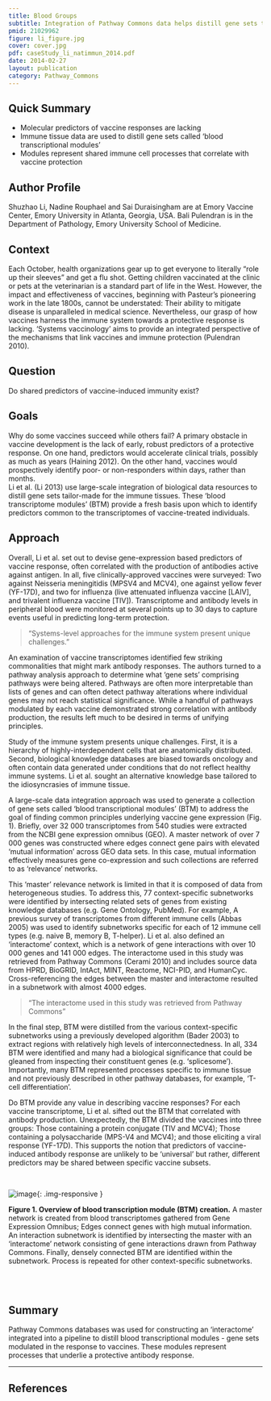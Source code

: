 ```yaml
---
title: Blood Groups
subtitle: Integration of Pathway Commons data helps distill gene sets tailored to immune tissues that form the basis of predictors of protective vaccine responses
pmid: 21029962
figure: li_figure.jpg
cover: cover.jpg
pdf: caseStudy_li_natimmun_2014.pdf
date: 2014-02-27
layout: publication
category: Pathway_Commons
---
```


## Quick Summary
* Molecular predictors of vaccine responses are lacking
* Immune tissue data are used to distill gene sets called ‘blood transcriptional modules’
* Modules represent shared immune cell processes that correlate with vaccine protection

## Author Profile
Shuzhao Li, Nadine Rouphael and Sai Duraisingham are at Emory Vaccine Center, Emory University in Atlanta, Georgia, USA. Bali Pulendran is in the Department of Pathology, Emory University School of Medicine.

## Context
Each October, health organizations gear up to get everyone to literally "role up their sleeves" and get a flu shot. Getting children vaccinated at the clinic or pets at the veterinarian is a standard part of life in the West. However, the impact and effectiveness of vaccines, beginning with Pasteur’s pioneering work in the late 1800s, cannot be understated: Their ability to mitigate disease is unparalleled in medical science. Nevertheless, our grasp of how vaccines harness the immune system towards a protective response is lacking. ‘Systems vaccinology' aims to provide an integrated perspective of the mechanisms that link vaccines and immune protection (Pulendran 2010).

## Question
Do shared predictors of vaccine-induced immunity exist?

## Goals
Why do some vaccines succeed while others fail? A primary obstacle in vaccine development is the lack of early, robust predictors of a protective response. On one hand, predictors would accelerate clinical trials, possibly as much as years (Haining 2012). On the other hand, vaccines would prospectively identify poor- or non-responders within days, rather than months.  
Li et al. (Li 2013) use large-scale integration of biological data resources to distill gene sets tailor-made for the immune tissues. These ‘blood transcriptome modules’ (BTM) provide a fresh basis upon which to identify predictors common to the transcriptomes of vaccine-treated individuals.

## Approach
Overall, Li et al. set out to devise gene-expression based predictors of vaccine response, often correlated with the production of antibodies active against antigen. In all, five clinically-approved vaccines were surveyed: Two against Neisseria meningitidis (MPSV4 and MCV4), one against yellow fever (YF-17D), and two for influenza (live attenuated influenza vaccine [LAIV], and trivalent influenza vaccine [TIV]). Transcriptome and antibody levels in peripheral blood were monitored at several points up to 30 days to capture events useful in predicting long-term protection.  

> “Systems-level approaches for the immune system present unique challenges.”

An examination of vaccine transcriptomes identified few striking commonalities that might mark antibody responses. The authors turned to a pathway analysis approach to determine what ‘gene sets’ comprising pathways were being altered. Pathways are often more interpretable than lists of genes and can often detect pathway alterations where individual genes may not reach statistical significance. While a handful of pathways modulated by each vaccine demonstrated strong correlation with antibody production, the results left much to be desired in terms of unifying principles.

Study of the immune system presents unique challenges. First, it is a hierarchy of highly-interdependent cells that are anatomically distributed. Second, biological knowledge databases are biased towards oncology and often contain data generated under conditions that do not reflect healthy immune systems. Li et al. sought an alternative knowledge base tailored to the idiosyncrasies of immune tissue.  

A large-scale data integration approach was used to generate a collection of gene sets called ‘blood transcriptional modules’ (BTM) to address the goal of finding common principles underlying vaccine gene expression (Fig. 1). Briefly, over 32 000 transcriptomes from 540 studies were extracted from the NCBI gene expression omnibus (GEO). A master network of over 7 000 genes was constructed where edges connect gene pairs with elevated ‘mutual information’ across GEO data sets. In this case, mutual information effectively measures gene co-expression and such collections are referred to as ‘relevance’ networks.  

This  ‘master’ relevance network is limited in that it is composed of data from heterogeneous studies. To address this, 77 context-specific subnetworks were identified by intersecting related sets of genes from existing knowledge databases (e.g. Gene Ontology, PubMed). For example, A previous survey of transcriptomes from different immune cells (Abbas 2005) was used to identify subnetworks specific for each of 12 immune cell types (e.g. naive B, memory B, T-helper). Li et al. also defined an ‘interactome’ context, which is a network of gene interactions with over 10 000 genes and 141 000 edges. The interactome used in this study was retrieved from Pathway Commons (Cerami 2010) and includes source data from HPRD, BioGRID, IntAct, MINT, Reactome, NCI-PID, and HumanCyc. Cross-referencing the edges between the master and interactome resulted in a subnetwork with almost 4000 edges.  

> “The interactome used in this study was retrieved from Pathway Commons”

In the final step, BTM were distilled from the various context-specific subnetworks using a previously developed algorithm (Bader 2003) to extract regions with relatively high levels of interconnectedness. In all, 334 BTM were identified and  many had a biological significance that could be gleaned from inspecting their constituent genes (e.g. ‘splicesome’). Importantly, many BTM represented processes specific to immune tissue and not previously described in other pathway databases, for example, ‘T-cell differentiation’.  

Do BTM provide any value in describing vaccine responses? For each vaccine transcriptome, Li et al. sifted out the BTM that correlated with antibody production. Unexpectedly, the BTM divided the vaccines into three groups: Those containing a protein conjugate (TIV and MCV4); Those containing a polysaccharide (MPS-V4 and MCV4); and those eliciting a viral response (YF-17D). This supports the notion that predictors of vaccine-induced antibody response are unlikely to be ‘universal’ but rather, different predictors may be shared between specific vaccine subsets.

<br/>

  ![image]({{ site.baseurl }}/{{ site.media_root }}{{ page.id }}/{{ page.figure }}){: .img-responsive }

<div class="figure-legend well well-lg text-justify">
  <strong>Figure 1. Overview of blood transcription module (BTM) creation.</strong> A master network is created from blood transcriptomes gathered from Gene Expression Omnibus; Edges connect genes with high mutual information. An interaction subnetwork is identified by intersecting the master with an ‘interactome’ network consisting of gene interactions drawn from Pathway Commons. Finally, densely connected BTM are identified within the subnetwork. Process is repeated for other context-specific subnetworks.
</div>
<br/><br/>

## Summary
Pathway Commons databases was used for constructing an ‘interactome’ integrated into a pipeline to distill blood transcriptional modules - gene sets modulated in the response to vaccines. These modules represent processes that underlie a protective antibody response.

---

## References
<div class="panel_group" data-inline="21029962,22633886,24336226,15789058,21071392,12525261"></div>
